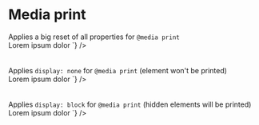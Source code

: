 

<Meta title={getTitle(__filename)} />

# Media print

<div class="flex flex-justify-space-between mb2 on-mobile-flex-column">
  <div class="w49 flex-align-self-center">
    Applies a big reset of all properties for <code>@media print</code>
  </div>
  <div class="w49">
<Source
  language='html'
  light
  format
  code={`
<span className="reset4print">Lorem ipsum dolor</span>
`}
/>

  </div>
</div>

<br />
<br />

<div class="flex flex-justify-space-between mb2 on-mobile-flex-column">
  <div class="w49 flex-align-self-center">
    Applies <code>display: none</code> for <code>@media print</code> (element won't be printed)
  </div>
  <div class="w49">
<Source
  language='html'
  light
  format
  code={`
<span className="no-print">Lorem ipsum dolor</span>
`}
/>

  </div>
</div>

<br />
<br />

<div class="flex flex-justify-space-between mb2 on-mobile-flex-column">
  <div class="w49 flex-align-self-center">
    Applies <code>display: block</code> for <code>@media print</code> (hidden elements will be printed)
  </div>
  <div class="w49">
<Source
  language='html'
  light
  format
  code={`
<span className="on-print">Lorem ipsum dolor</span>
`}
/>

  </div>
</div>
